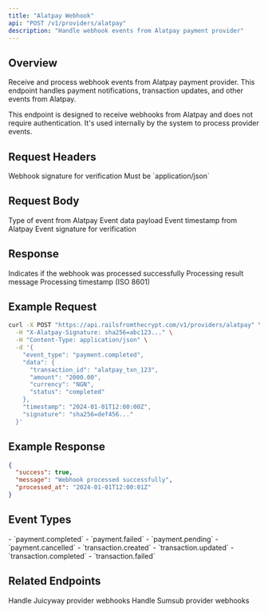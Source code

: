 ```yaml
---
title: "Alatpay Webhook"
api: "POST /v1/providers/alatpay"
description: "Handle webhook events from Alatpay payment provider"
---
```


## Overview

Receive and process webhook events from Alatpay payment provider. This endpoint handles payment notifications, transaction updates, and other events from Alatpay.

<Note>
This endpoint is designed to receive webhooks from Alatpay and does not require authentication. It's used internally by the system to process provider events.
</Note>

## Request Headers

<ParamField header="X-Alatpay-Signature" type="string" required>
  Webhook signature for verification
</ParamField>

<ParamField header="Content-Type" type="string" required>
  Must be `application/json`
</ParamField>

## Request Body

<ParamField body="event_type" type="string" required>
  Type of event from Alatpay
</ParamField>

<ParamField body="data" type="object" required>
  Event data payload
</ParamField>

<ParamField body="timestamp" type="string" required>
  Event timestamp from Alatpay
</ParamField>

<ParamField body="signature" type="string" required>
  Event signature for verification
</ParamField>

## Response

<ResponseField name="success" type="boolean">
  Indicates if the webhook was processed successfully
</ResponseField>

<ResponseField name="message" type="string">
  Processing result message
</ResponseField>

<ResponseField name="processed_at" type="string">
  Processing timestamp (ISO 8601)
</ResponseField>

## Example Request

<CodeGroup>

```bash cURL
curl -X POST "https://api.railsfromthecrypt.com/v1/providers/alatpay" \
  -H "X-Alatpay-Signature: sha256=abc123..." \
  -H "Content-Type: application/json" \
  -d '{
    "event_type": "payment.completed",
    "data": {
      "transaction_id": "alatpay_txn_123",
      "amount": "2000.00",
      "currency": "NGN",
      "status": "completed"
    },
    "timestamp": "2024-01-01T12:00:00Z",
    "signature": "sha256=def456..."
  }'
```

</CodeGroup>

## Example Response

<ResponseExample>

```json Success Response
{
  "success": true,
  "message": "Webhook processed successfully",
  "processed_at": "2024-01-01T12:00:01Z"
}
```

</ResponseExample>

## Event Types

<CardGroup cols={2}>
  <Card title="Payment Events" icon="credit-card">
    - `payment.completed`
    - `payment.failed`
    - `payment.pending`
    - `payment.cancelled`
  </Card>
  <Card title="Transaction Events" icon="exchange-alt">
    - `transaction.created`
    - `transaction.updated`
    - `transaction.completed`
    - `transaction.failed`
  </Card>
</CardGroup>

## Related Endpoints

<CardGroup cols={2}>
  <Card
    title="Juicyway Webhook"
    icon="juice"
    href="/api/providers/juicyway"
  >
    Handle Juicyway provider webhooks
  </Card>
  <Card
    title="Sumsub Webhook"
    icon="sumsub"
    href="/api/providers/sumsub"
  >
    Handle Sumsub provider webhooks
  </Card>
</CardGroup>

